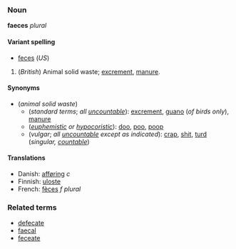 <!--If you edit this page, please also edit "feces" to keep these two pages in synch.-->



===Noun===
'''faeces''' ''plural''

====Variant spelling====
*[[feces]] (''US'')

#(''British'') Animal solid waste; [[excrement]], [[manure]].

====Synonyms====
*(''animal solid waste'')
**(''standard terms''; ''all [[uncountable]]''): [[excrement]], [[guano]] (''of birds only''), [[manure]]
**(''[[euphemistic]] or [[hypocoristic]]''): [[doo]], [[poo]], [[poop]]
**(''vulgar''; ''all [[uncountable]] except as indicated''): [[crap]], [[shit]], [[turd]] (''singular, [[countable]]'')

====Translations====
*Danish: [[afføring]] ''c''
*Finnish: [[uloste]]
*French: [[fèces]] ''f plural''

===Related terms===
*[[defecate]]
*[[faecal]]
*[[feceate]]



<!--If you edit this page, please also edit "feces" to keep these two pages in synch.-->
